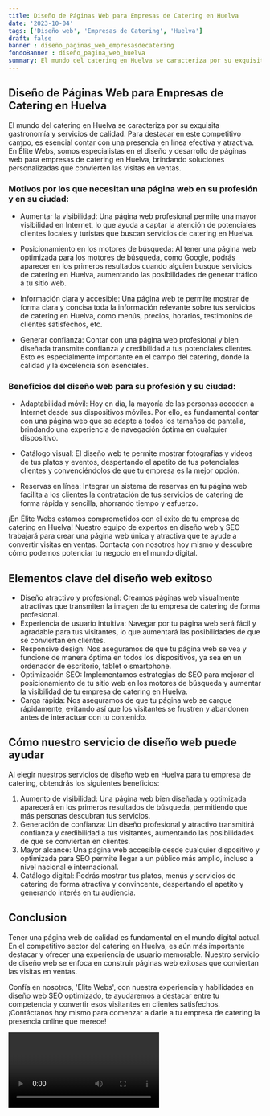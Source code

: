 ```yaml
---
title: Diseño de Páginas Web para Empresas de Catering en Huelva
date: '2023-10-04'
tags: ['Diseño web', 'Empresas de Catering', 'Huelva']
draft: false
banner : diseño_paginas_web_empresasdecatering
fondoBanner : diseño_pagina_web_huelva
summary: El mundo del catering en Huelva se caracteriza por su exquisita gastronomía y servicios de calidad. Para destacar en este competitivo campo, es esencial contar con una presencia en línea efectiva y atractiva. En Élite Webs, somos especialistas en el diseño y desarrollo de páginas web para empresas de catering en Huelva, brindando soluciones personalizadas que convierten las visitas en ventas.
---
```


## Diseño de Páginas Web para Empresas de Catering en Huelva

El mundo del catering en Huelva se caracteriza por su exquisita gastronomía y servicios de calidad. Para destacar en este competitivo campo, es esencial contar con una presencia en línea efectiva y atractiva. En Élite Webs, somos especialistas en el diseño y desarrollo de páginas web para empresas de catering en Huelva, brindando soluciones personalizadas que convierten las visitas en ventas.

### Motivos por los que necesitan una página web en su profesión y en su ciudad:

- Aumentar la visibilidad: Una página web profesional permite una mayor visibilidad en Internet, lo que ayuda a captar la atención de potenciales clientes locales y turistas que buscan servicios de catering en Huelva.

- Posicionamiento en los motores de búsqueda: Al tener una página web optimizada para los motores de búsqueda, como Google, podrás aparecer en los primeros resultados cuando alguien busque servicios de catering en Huelva, aumentando las posibilidades de generar tráfico a tu sitio web.

- Información clara y accesible: Una página web te permite mostrar de forma clara y concisa toda la información relevante sobre tus servicios de catering en Huelva, como menús, precios, horarios, testimonios de clientes satisfechos, etc.

- Generar confianza: Contar con una página web profesional y bien diseñada transmite confianza y credibilidad a tus potenciales clientes. Esto es especialmente importante en el campo del catering, donde la calidad y la excelencia son esenciales.

### Beneficios del diseño web para su profesión y su ciudad:

- Adaptabilidad móvil: Hoy en día, la mayoría de las personas acceden a Internet desde sus dispositivos móviles. Por ello, es fundamental contar con una página web que se adapte a todos los tamaños de pantalla, brindando una experiencia de navegación óptima en cualquier dispositivo.

- Catálogo visual: El diseño web te permite mostrar fotografías y videos de tus platos y eventos, despertando el apetito de tus potenciales clientes y convenciéndolos de que tu empresa es la mejor opción.

- Reservas en línea: Integrar un sistema de reservas en tu página web facilita a los clientes la contratación de tus servicios de catering de forma rápida y sencilla, ahorrando tiempo y esfuerzo.

¡En Élite Webs estamos comprometidos con el éxito de tu empresa de catering en Huelva! Nuestro equipo de expertos en diseño web y SEO trabajará para crear una página web única y atractiva que te ayude a convertir visitas en ventas. Contacta con nosotros hoy mismo y descubre cómo podemos potenciar tu negocio en el mundo digital.

<GifSeo />

<Cta />

## Elementos clave del diseño web exitoso

- Diseño atractivo y profesional: Creamos páginas web visualmente atractivas que transmiten la imagen de tu empresa de catering de forma profesional.
- Experiencia de usuario intuitiva: Navegar por tu página web será fácil y agradable para tus visitantes, lo que aumentará las posibilidades de que se conviertan en clientes.
- Responsive design: Nos aseguramos de que tu página web se vea y funcione de manera óptima en todos los dispositivos, ya sea en un ordenador de escritorio, tablet o smartphone.
- Optimización SEO: Implementamos estrategias de SEO para mejorar el posicionamiento de tu sitio web en los motores de búsqueda y aumentar la visibilidad de tu empresa de catering en Huelva.
- Carga rápida: Nos aseguramos de que tu página web se cargue rápidamente, evitando así que los visitantes se frustren y abandonen antes de interactuar con tu contenido.

## Cómo nuestro servicio de diseño web puede ayudar

Al elegir nuestros servicios de diseño web en Huelva para tu empresa de catering, obtendrás los siguientes beneficios:

1. Aumento de visibilidad: Una página web bien diseñada y optimizada aparecerá en los primeros resultados de búsqueda, permitiendo que más personas descubran tus servicios.
2. Generación de confianza: Un diseño profesional y atractivo transmitirá confianza y credibilidad a tus visitantes, aumentando las posibilidades de que se conviertan en clientes.
3. Mayor alcance: Una página web accesible desde cualquier dispositivo y optimizada para SEO permite llegar a un público más amplio, incluso a nivel nacional e internacional.
4. Catálogo digital: Podrás mostrar tus platos, menús y servicios de catering de forma atractiva y convincente, despertando el apetito y generando interés en tu audiencia.

## Conclusion

Tener una página web de calidad es fundamental en el mundo digital actual. En el competitivo sector del catering en Huelva, es aún más importante destacar y ofrecer una experiencia de usuario memorable. Nuestro servicio de diseño web se enfoca en construir páginas web exitosas que conviertan las visitas en ventas.

Confía en nosotros, 'Élite Webs', con nuestra experiencia y habilidades en diseño web SEO optimizado, te ayudaremos a destacar entre tu competencia y convertir esos visitantes en clientes satisfechos. ¡Contáctanos hoy mismo para comenzar a darle a tu empresa de catering la presencia online que merece!

<Video />

<CtaBot job='Empresas de Catering' city='Huelva'/>

<Gmaps query='Huelva+españa+maps' />
